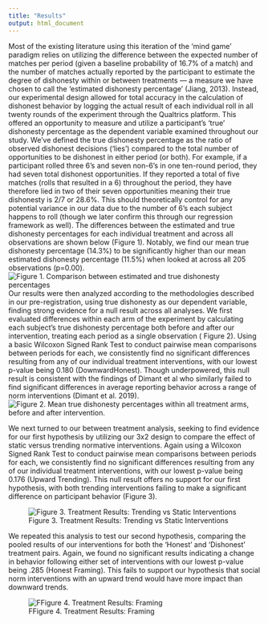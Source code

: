```yaml
---
title: "Results"
output: html_document
---
```

Most of the existing literature using this iteration of the ‘mind game’ paradigm relies on utilizing the difference between the expected number of matches per period (given a baseline probability of 16.7% of a match) and the number of matches actually reported by the participant to estimate the degree of dishonesty within or between treatments — a measure we have chosen to call the ‘estimated dishonesty percentage’ (Jiang, 2013). Instead, our experimental design allowed for total accuracy in the calculation of dishonest behavior by logging the actual result of each individual roll in all twenty rounds of the experiment through the Qualtrics platform. This offered an opportunity to measure and utilize a participant’s ‘true’ dishonesty percentage as the dependent variable examined throughout our study.
We’ve defined the true dishonesty percentage as the ratio of observed dishonest decisions (‘lies’) compared to the total number of opportunities to be dishonest in either period (or both). For example, if a participant rolled three 6’s and seven non-6’s in one ten-round period, they had seven total dishonest opportunities. If they reported a total of five matches (rolls that resulted in a 6) throughout the period, they have therefore lied in two of their seven opportunities meaning their true dishonesty is 2/7 or 28.6%. This should theoretically control for any potential variance in our data due to the number of 6’s each subject happens to roll (though we later confirm this through our regression framework as well). The differences between the estimated and true dishonesty percentages for each individual treatment and across all observations are shown below (Figure 1). Notably, we find our mean true dishonesty percentage (14.3%) to be significantly higher than our mean estimated dishonesty percentage (11.5%) when looked at across all 205 observations (p=0.00). 
![Figure 1. Comparison between estimated and true dishonesty percentages](~/Desktop/SEM 1/BDS-522/Website_template/graph1.png)
Our results were then analyzed according to the methodologies described in our pre-registration, using true dishonesty as our dependent variable, finding strong evidence for a null result across all analyses. We first evaluated differences within each arm of the experiment by calculating each subject’s true dishonesty percentage both before and after our intervention, treating each period as a single observation ( Figure 2). Using a basic Wilcoxon Signed Rank Test to conduct pairwise mean comparisons between periods for each, we consistently find no significant differences resulting from any of our individual treatment interventions, with our lowest p-value being 0.180 (DownwardHonest). Though underpowered, this null result is consistent with the findings of Dimant et al who similarly failed to find significant differences in average reporting behavior across a range of norm interventions (Dimant et al. 2019).
![Figure 2. Mean true dishonesty percentages within all treatment arms, before and after intervention.](~/Desktop/SEM 1/BDS-522/Website_template/graph2.png)

We next turned to our between treatment analysis, seeking to find evidence for our first hypothesis by utilizing our 3x2 design to compare the effect of static versus trending normative interventions. Again using a Wilcoxon Signed Rank Test to conduct pairwise mean comparisons between periods for each, we consistently find no significant differences resulting from any of our individual treatment interventions, with our lowest p-value being 0.176 (Upward Trending). This null result offers no support for our first hypothesis, with both trending interventions failing to make a significant difference on participant behavior (Figure 3).

![Figure 3. Treatment Results: Trending vs Static Interventions](~/Desktop/SEM 1/BDS-522/Website_template/graph3.png)

We repeated this analysis to test our second hypothesis, comparing the pooled results of our interventions for both the ‘Honest’ and ‘Dishonest’ treatment pairs. Again, we found no significant results indicating a change in behavior following either set of interventions with our lowest p-value being .285 (Honest Framing). This fails to support our hypothesis that social norm interventions with an upward trend would have more impact than downward trends.

![FFigure 4. Treatment Results: Framing](~/Desktop/SEM 1/BDS-522/Website_template/graph4.png)
